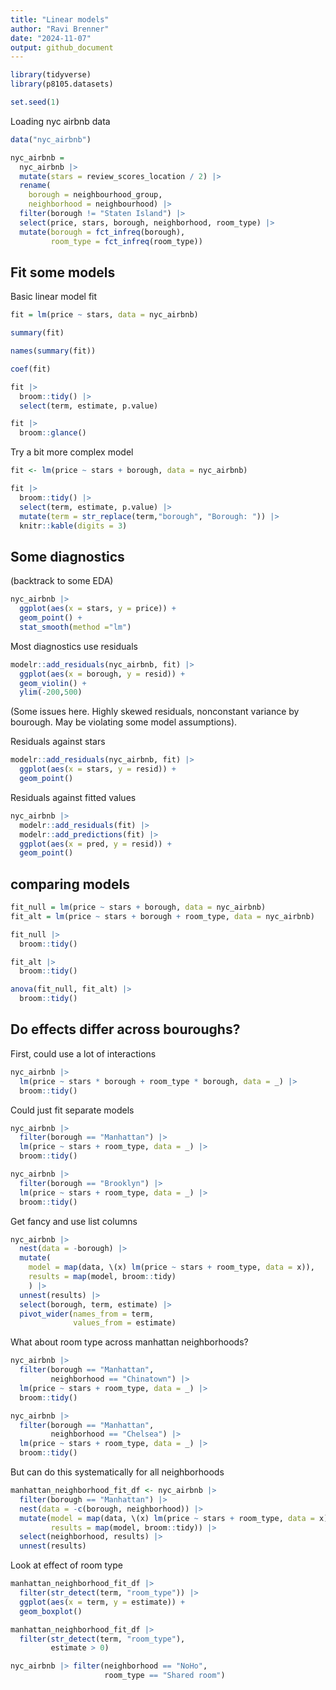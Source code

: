 ```yaml
---
title: "Linear models"
author: "Ravi Brenner"
date: "2024-11-07"
output: github_document
---
```


```r
library(tidyverse)
library(p8105.datasets)

set.seed(1)
```

Loading nyc airbnb data
```r
data("nyc_airbnb")

nyc_airbnb = 
  nyc_airbnb |> 
  mutate(stars = review_scores_location / 2) |> 
  rename(
    borough = neighbourhood_group,
    neighborhood = neighbourhood) |> 
  filter(borough != "Staten Island") |> 
  select(price, stars, borough, neighborhood, room_type) |>
  mutate(borough = fct_infreq(borough),
         room_type = fct_infreq(room_type))
```

## Fit some models

Basic linear model fit
```r
fit = lm(price ~ stars, data = nyc_airbnb)

summary(fit)

names(summary(fit))

coef(fit)

fit |>
  broom::tidy() |>
  select(term, estimate, p.value)

fit |>
  broom::glance()
```

Try a bit more complex model
```r
fit <- lm(price ~ stars + borough, data = nyc_airbnb)

fit |> 
  broom::tidy() |>
  select(term, estimate, p.value) |>
  mutate(term = str_replace(term,"borough", "Borough: ")) |>
  knitr::kable(digits = 3)
```


## Some diagnostics

(backtrack to some EDA)
```r
nyc_airbnb |>
  ggplot(aes(x = stars, y = price)) + 
  geom_point() + 
  stat_smooth(method ="lm")
```


Most diagnostics use residuals

```r
modelr::add_residuals(nyc_airbnb, fit) |>
  ggplot(aes(x = borough, y = resid)) + 
  geom_violin() +
  ylim(-200,500)
```

(Some issues here. Highly skewed residuals, nonconstant variance by bourough. May be violating some model assumptions).

Residuals against stars
```r
modelr::add_residuals(nyc_airbnb, fit) |>
  ggplot(aes(x = stars, y = resid)) + 
  geom_point() 
```


Residuals against fitted values
```r
nyc_airbnb |>
  modelr::add_residuals(fit) |>
  modelr::add_predictions(fit) |>
  ggplot(aes(x = pred, y = resid)) + 
  geom_point()
```

## comparing models
```r
fit_null = lm(price ~ stars + borough, data = nyc_airbnb)
fit_alt = lm(price ~ stars + borough + room_type, data = nyc_airbnb)
```

```r
fit_null |>
  broom::tidy()

fit_alt |>
  broom::tidy()

anova(fit_null, fit_alt) |> 
  broom::tidy()
```

## Do effects differ across bouroughs?

First, could use a lot of interactions
```r
nyc_airbnb |>
  lm(price ~ stars * borough + room_type * borough, data = _) |>
  broom::tidy()
```

Could just fit separate models
```r
nyc_airbnb |>
  filter(borough == "Manhattan") |> 
  lm(price ~ stars + room_type, data = _) |>
  broom::tidy()

nyc_airbnb |>
  filter(borough == "Brooklyn") |> 
  lm(price ~ stars + room_type, data = _) |>
  broom::tidy()
```

Get fancy and use list columns
```r
nyc_airbnb |>
  nest(data = -borough) |>
  mutate(
    model = map(data, \(x) lm(price ~ stars + room_type, data = x)),
    results = map(model, broom::tidy)
    ) |>
  unnest(results) |>
  select(borough, term, estimate) |>
  pivot_wider(names_from = term,
              values_from = estimate)
```

What about room type across manhattan neighborhoods?

```r
nyc_airbnb |>
  filter(borough == "Manhattan",
         neighborhood == "Chinatown") |>
  lm(price ~ stars + room_type, data = _) |>
  broom::tidy() 

nyc_airbnb |>
  filter(borough == "Manhattan",
         neighborhood == "Chelsea") |>
  lm(price ~ stars + room_type, data = _) |>
  broom::tidy() 
```

But can do this systematically for all neighborhoods
```r
manhattan_neighborhood_fit_df <- nyc_airbnb |>
  filter(borough == "Manhattan") |>
  nest(data = -c(borough, neighborhood)) |>
  mutate(model = map(data, \(x) lm(price ~ stars + room_type, data = x)),
         results = map(model, broom::tidy)) |>
  select(neighborhood, results) |>
  unnest(results) 
```

Look at effect of room type
```r
manhattan_neighborhood_fit_df |>
  filter(str_detect(term, "room_type")) |>
  ggplot(aes(x = term, y = estimate)) + 
  geom_boxplot()
```

```r
manhattan_neighborhood_fit_df |>
  filter(str_detect(term, "room_type"),
         estimate > 0) 

nyc_airbnb |> filter(neighborhood == "NoHo",
                     room_type == "Shared room")
```


